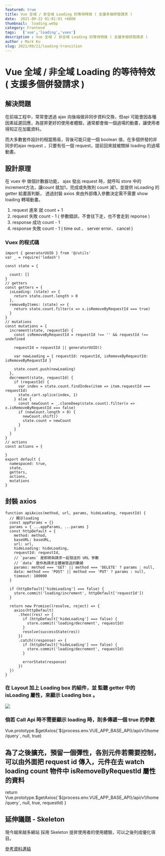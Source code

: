 ```yaml
---
featured: true
title: Vue 全域 / 非全域 Loading 的等待特效 ( 支援多個併發請求 )
date:  2021-09-22 01:01:01 +0800
thumbnail:  loading.webp
category: Frontend
tags:   ['vue','loading','vuex']
description : Vue 全域 / 非全域 Loading 的等待特效 ( 支援多個併發請求 )
author : Mark Ku
slug: 2021/09/21/loading-transition
---
```

# Vue 全域 / 非全域 Loading 的等待特效 ( 支援多個併發請求 )

## 解決問題
在前端工程中，常常會透過 ajax 向後端做非同步資料交換，但api 可能會因各種因素延遲回應，為提昇更好的使用者體驗，通常都會做一個過場的動畫，讓使用者得知正在加載資料。  

而大多數套件設計的相當簡易，背後可能只是一個 boolean 值，在多個併發的非同步的ajax request ，只要有任一個 request，提前回來就被關掉 loading 的過場動畫。

## 設計原理
在 vuex 中 做個計數器功能， ajax 發出 request 時，就呼叫 store 中的increment方法，讓count 就加1，完成或失敗則 count 減1，並提供 isLoading 的 getter 給畫面判斷，
透過封裝 axios 來由外部傳入參數決定需不需要 show loading 轉場動畫。

1. request 進來 就 count + 1  
2. request 失敗 count - 1 ( 參數錯誤，不會往下走，也不會走到 reponse )  
3. response 成功 count - 1  
4. response 失敗 count - 1 ( time out 、 server error、 cancel )  


### Vuex 的程式碼
```
import { generatorUUID } from '@/utils'
var _ = require('lodash')

const state = {

  count: []
}
// getters
const getters = {
  isLoading: (state) => {
    return state.count.length > 0
  },
  removeByItems: (state) => {
    return state.count.filter(x => x.isRemoveByRequestId === true)
  }
}
// mutations
const mutations = {
  increment(state, requestId) {
    const isRemoveByRequestId = requestId !== '' && requestId !== undefined

    requestId = requestId || generatorUUID()

    var newLoading = { requestId: requestId, isRemoveByRequestId: isRemoveByRequestId }

    state.count.push(newLoading)
  },
  decrement(state, requestId) {
    if (requestId) {
      var index = state.count.findIndex(item => item.requestId === requestId)
      state.cart.splice(index, 1)
    } else {
      const newCount = _.cloneDeep(state.count).filter(x => x.isRemoveByRequestId === false)
      if (newCount.length > 0) {
        newCount.shift()
        state.count = newCount
      }
    }
  }
}
// actions
const actions = {

}
export default {
  namespaced: true,
  state,
  getters,
  actions,
  mutations
}
```

## 封裝 axios

```
function apiAxios(method, url, params, hideLoading, requestId) {
  // 顯示loading
  const appParams = {}
  params = { ...appParams, ...params }
  const httpDefault = {
    method: method,
    baseURL: baseURL,
    url: url,
    hideLoading: hideLoading,
    requestId: requestId,
    // `params` 是即將與請求一起發送的 URL 參數
    // `data` 是作為請求主體被發送的數據
    params: method === 'GET' || method === 'DELETE' ? params : null,
    data: method === 'POST' || method === 'PUT' ? params : null,
    timeout: 100000
  }

  if (httpDefault['hideLoading'] === false) {
    store.commit('loading/increment', httpDefault['requestId'])
  }

  return new Promise((resolve, reject) => {
    axios(httpDefault)
      .then((res) => {
        if (httpDefault['hideLoading'] === false) {
          store.commit('loading/decrement', requestId)
        }
        resolve(successState(res))
      })
      .catch((response) => {
        if (httpDefault['hideLoading'] === false) {
          store.commit('loading/decrement', requestId)
        }
       
        errorState(response)
      })
  })
}
```

### 在 Layout 加上 Loading box 的組件，並 監聽 getter 中的 isLoading 屬性，來顯示 Loading box 。
![](https://i.imgur.com/EpDlZUo.png)  

### 倘若 Call Api 時不需要顯示 loading 時，則多傳遞一個 true 的參數
Vue.prototype.$getAxios(`${process.env.VUE_APP_BASE_API}/api/v1/home/query`, null, true)

## 為了之後擴充，預留一個彈性，各別元件若需要控制，可以由外面把 request id 傳入，元件在去 watch loading count 物件中  isRemoveByRequestId 屬性的資料

  return Vue.prototype.$getAxios(`${process.env.VUE_APP_BASE_API}/api/v1/home/query`, null, true, requestId)
}

## 延伸議題 - Skeleton
現今越來越多網站 採用 Skeleton 提昇使用者的使用體驗，可以之後列成優化項目。  

[參考資料連結](https://www.antdv.com/components/skeleton/)